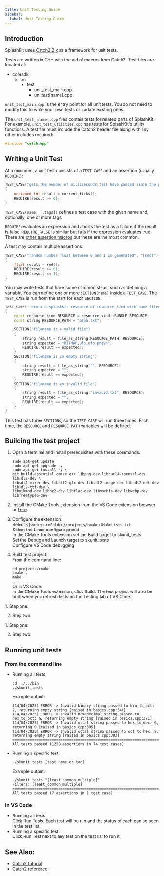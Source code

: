 ```yaml
---
title: Unit Testing Guide
sidebar:
  label: Unit Testing Guide
---
```



## Introduction

SplashKit uses [Catch2 2.x](https://github.com/catchorg/Catch2/tree/v2.x) as a framework for unit
tests.

Tests are written in C++ with the aid of macros from Catch2. Test files are located at:

<FileTree>

- coresdk
  - src
    - test
      - unit_test_main.cpp
      - unit*test*[name].cpp

</FileTree>

`unit_test_main.cpp` is the entry point for all unit tests. You do not need to modify this to write
your own tests or update existing ones.

The `unit_test_[name].cpp` files contain tests for related parts of SplashKit. For example,
`unit_test_utilities.cpp` has tests for SplashKit's utility functions. A test file must include the
Catch2 header file along with any other includes required:

```cpp
#include "catch.hpp"
```

## Writing a Unit Test

At a minimum, a unit test consists of a `TEST_CASE` and an assertion (usually `REQUIRE`):

```cpp
TEST_CASE("gets the number of milliseconds that have passed since the program was started", "[current_ticks]")
{
    unsigned int result = current_ticks();
    REQUIRE(result >= 0);
}
```

`TEST_CASE(name, [,tags])` defines a test case with the given name and, optionally, one or more
tags.

`REQUIRE` evaluates an expression and aborts the test as a failure if the result is false.
`REQUIRE_FALSE` is similar but fails if the expression evaluates true. There are
[other assertion macros](https://github.com/catchorg/Catch2/blob/v2.x/docs/assertions.md#top) but
these are the most common.

A test may contain multiple assertions:

```cpp
TEST_CASE("random number float between 0 and 1 is generated", "[rnd]")
{
    float result = rnd();
    REQUIRE(result >= 0);
    REQUIRE(result <= 1);
}
```

You may write tests that have some common steps, such as defining a variable. You can define one or
more `SECTION(name)` inside a `TEST_CASE`. The `TEST_CASE` is run from the start for each `SECTION`.

```cpp
TEST_CASE("return a SplashKit resource of resource_kind with name filename as a string", "[file_as_string]")
{
    const resource_kind RESOURCE = resource_kind::BUNDLE_RESOURCE;
    const string RESOURCE_PATH = "blah.txt";

    SECTION("filename is a valid file")
    {
        string result = file_as_string(RESOURCE_PATH, RESOURCE);
        string expected = "BITMAP,ufo,ufo.png\n";
        REQUIRE(result == expected);
    }
    SECTION("filename is an empty string")
    {
        string result = file_as_string("", RESOURCE);
        string expected = "";
        REQUIRE(result == expected);
    }
    SECTION("filename is an invalid file")
    {
        string result = file_as_string("invalid.txt", RESOURCE);
        string expected = "";
        REQUIRE(result == expected);
    }
}
```

This test has three `SECTION`s, so the `TEST_CASE` will run three times. Each time, the `RESOURCE`
and `RESOURCE_PATH` variables will be defined.

## Building the test project

<Tabs syncKey="platform">
<TabItem label="Linux/WSL">
<Steps>

1.  Open a terminal and install prerequisites with these commands:

    ```shell
    sudo apt-get update
    sudo apt-get upgrade -y
    sudo apt-get install -y \
    git build-essential cmake g++ libpng-dev libcurl4-openssl-dev libsdl2-dev \
    libsdl2-mixer-dev libsdl2-gfx-dev libsdl2-image-dev libsdl2-net-dev libsdl2-ttf-dev \
    libmikmod-dev libbz2-dev libflac-dev libvorbis-dev libwebp-dev libfreetype6-dev
    ```

2.  Install the CMake Tools extension from the VS Code extension browser or
    [here](https://marketplace.visualstudio.com/items?itemName=ms-vscode.cmake-tools).

3.  Configure the extension:  
    Select `${workspaceFolder}/projects/cmake/CMakeLists.txt`  
    Select the Linux configure preset  
    In the CMake Tools extension set the Build target to skunit_tests  
    Set the Debug and Launch target to skunit_tests  
    Configure VS Code debugging

4.  Build test project:  
    From the command line:
    ```shell
    cd projects/cmake
    cmake .
    make
    ```
    Or in VS Code:  
    In the CMake Tools extension, click Build. The test project will also be built when you refresh
    tests on the Testing tab of VS Code.

</Steps>
</TabItem>
<TabItem label="macOS">
<Steps>
1. Step one:

2. Step two:

</Steps>
</TabItem>
<TabItem label="Windows">
<Steps>
1. Step one:

2. Step two:

</Steps>
</TabItem>
</Tabs>

## Running unit tests

### From the command line

<Tabs syncKey="platform">
<TabItem label="Linux/WSL">

- Running all tests:

  ```shell
  cd ../../bin
  ./skunit_tests
  ```

  Example output:

  ```
  (14/04/2025) ERROR -> Invalid binary string passed to bin_to_oct: 2, returning empty string [raised in basics.cpp:340]
  (14/04/2025) ERROR -> Invalid hexadecimal string passed to hex_to_oct: G, returning empty string [raised in basics.cpp:371]
  (14/04/2025) ERROR -> Invalid octal string passed to hex_to_dec: G, returning 0 [raised in basics.cpp:305]
  (14/04/2025) ERROR -> Invalid octal string passed to oct_to_hex: 8, returning empty string [raised in basics.cpp:383]
  ===============================================================================
  All tests passed (1258 assertions in 74 test cases)
  ```

- Running a specific test:

  ```shell
  ./skunit_tests [test name or tag]
  ```

  Example output:

  ```
  ./skunit_tests "[least_common_multiple]"
  Filters: [least_common_multiple]
  ===============================================================================
  All tests passed (7 assertions in 1 test case)
  ```

</TabItem>
<TabItem label="macOS">
</TabItem>
<TabItem label="Windows">
</TabItem>
</Tabs>

### In VS Code

- Running all tests:  
  Click Run Tests. Each test will be run and the status of each can be seen in the test list.
- Running a specific test:  
  Click Run Test next to any test on the test list to run it

## See Also:

- [Catch2 tutorial](https://github.com/catchorg/Catch2/blob/v2.x/docs/tutorial.md)
- [Catch2 reference](https://github.com/catchorg/Catch2/blob/v2.x/docs/Readme.md)
